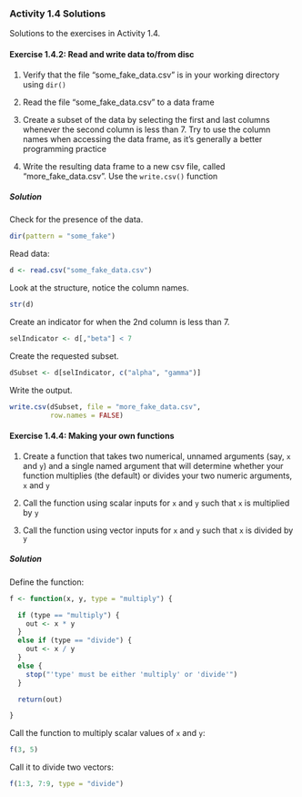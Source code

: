 ### Activity 1.4 Solutions ###

Solutions to the exercises in Activity 1.4.

#### Exercise 1.4.2: Read and write data to/from disc 


1) Verify that the file "some_fake_data.csv" is in your
  working directory using `dir()`

2) Read the file "some_fake_data.csv" to a data frame

3) Create a subset of the data by selecting the
    first and last columns whenever the second column is
    less than 7.  Try to use the column names when
    accessing the data frame, as it's generally a better
    programming practice

4) Write the resulting data frame to a new csv file, called
    "more_fake_data.csv".  Use the `write.csv()` function
    
##### Solution 

Check for the presence of the data.

```{r}
dir(pattern = "some_fake")
```
Read data:

```{r}
d <- read.csv("some_fake_data.csv")
```
Look at the structure, notice the column names.

```{r}
str(d)
```
Create an indicator for when the 2nd column is less than 7.

```{r}
selIndicator <- d[,"beta"] < 7
```
Create the requested subset.

```{r}
dSubset <- d[selIndicator, c("alpha", "gamma")]
```
Write the output.

```{r}
write.csv(dSubset, file = "more_fake_data.csv",
          row.names = FALSE)
```



#### Exercise 1.4.4: Making your own functions 


1) Create a function that takes two numerical, unnamed
   arguments (say, `x` and `y`) and a single named argument
   that will determine whether your function multiplies
   (the default) or divides your two numeric arguments,
   `x` and `y`

2) Call the function using scalar inputs for `x` and `y`
   such that `x` is multiplied by `y`

3) Call the function using vector inputs for `x` and `y`
   such that `x` is divided by `y`

##### Solution

Define the function:

```{r}
f <- function(x, y, type = "multiply") {

  if (type == "multiply") {
    out <- x * y
  }
  else if (type == "divide") {
    out <- x / y
  }
  else {
    stop("'type' must be either 'multiply' or 'divide'")
  }

  return(out)

}
```
Call the function to multiply scalar values of `x` and `y`:

```{r}
f(3, 5)
```
Call it to divide two vectors:

```{r}
f(1:3, 7:9, type = "divide")
```

